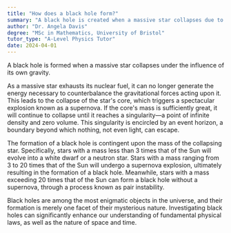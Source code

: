 ```yaml
---
title: "How does a black hole form?"
summary: "A black hole is created when a massive star collapses due to its own gravitational force, resulting in an area in space with an intense gravitational pull from which nothing can escape."
author: "Dr. Angela Davis"
degree: "MSc in Mathematics, University of Bristol"
tutor_type: "A-Level Physics Tutor"
date: 2024-04-01
---
```


A black hole is formed when a massive star collapses under the influence of its own gravity.

As a massive star exhausts its nuclear fuel, it can no longer generate the energy necessary to counterbalance the gravitational forces acting upon it. This leads to the collapse of the star's core, which triggers a spectacular explosion known as a supernova. If the core's mass is sufficiently great, it will continue to collapse until it reaches a singularity—a point of infinite density and zero volume. This singularity is encircled by an event horizon, a boundary beyond which nothing, not even light, can escape.

The formation of a black hole is contingent upon the mass of the collapsing star. Specifically, stars with a mass less than $3$ times that of the Sun will evolve into a white dwarf or a neutron star. Stars with a mass ranging from $3$ to $20$ times that of the Sun will undergo a supernova explosion, ultimately resulting in the formation of a black hole. Meanwhile, stars with a mass exceeding $20$ times that of the Sun can form a black hole without a supernova, through a process known as pair instability.

Black holes are among the most enigmatic objects in the universe, and their formation is merely one facet of their mysterious nature. Investigating black holes can significantly enhance our understanding of fundamental physical laws, as well as the nature of space and time.
    